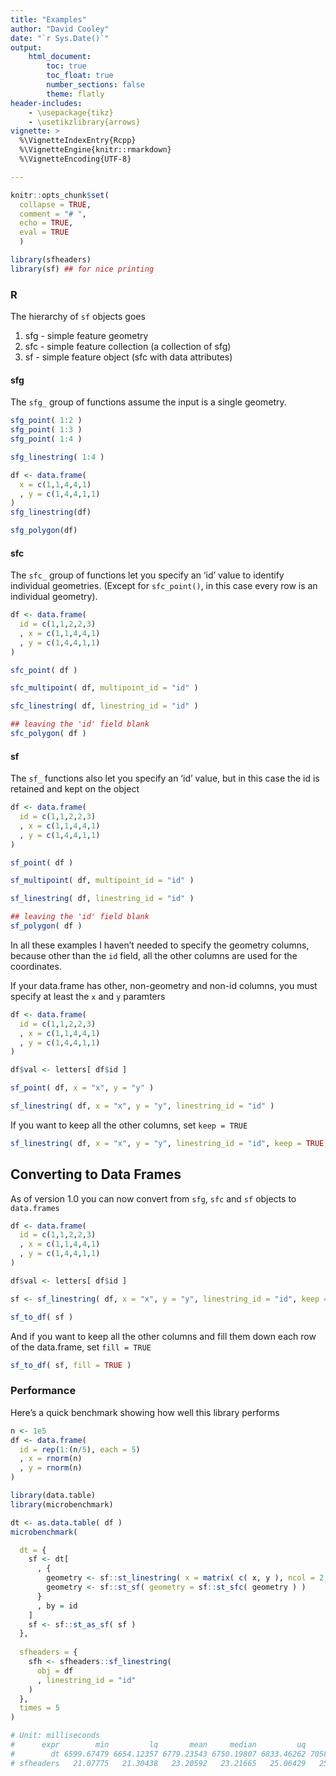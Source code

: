 ```yaml
---
title: "Examples"
author: "David Cooley"
date: "`r Sys.Date()`"
output: 
    html_document:
        toc: true
        toc_float: true
        number_sections: false
        theme: flatly
header-includes: 
    - \usepackage{tikz}
    - \usetikzlibrary{arrows}
vignette: >
  %\VignetteIndexEntry{Rcpp}
  %\VignetteEngine{knitr::rmarkdown}
  %\VignetteEncoding{UTF-8}

---
```


```r
knitr::opts_chunk$set(
  collapse = TRUE,
  comment = "# ",
  echo = TRUE, 
  eval = TRUE
  )
```

```r
library(sfheaders)
library(sf) ## for nice printing
```


### R

The hierarchy of `sf` objects goes

1. sfg - simple feature geometry
2. sfc - simple feature collection (a collection of sfg)
3. sf - simple feature object (sfc with data attributes)

#### sfg

The `sfg_` group of functions assume the input is a single geometry.

```r

sfg_point( 1:2 )
sfg_point( 1:3 )
sfg_point( 1:4 )

sfg_linestring( 1:4 )

df <- data.frame(
  x = c(1,1,4,4,1)
  , y = c(1,4,4,1,1)
)
sfg_linestring(df)

sfg_polygon(df)

```

#### sfc

The `sfc_` group of functions let you specify an 'id' value to identify individual geometries. (Except for `sfc_point()`, in this case every row is an individual geometry).

```r

df <- data.frame(
  id = c(1,1,2,2,3)
  , x = c(1,1,4,4,1)
  , y = c(1,4,4,1,1)
)

sfc_point( df )

sfc_multipoint( df, multipoint_id = "id" )

sfc_linestring( df, linestring_id = "id" )

## leaving the 'id' field blank
sfc_polygon( df )

```


#### sf

The `sf_` functions also let you specify an 'id' value, but in this case the id is retained and kept on the object


```r

df <- data.frame(
  id = c(1,1,2,2,3)
  , x = c(1,1,4,4,1)
  , y = c(1,4,4,1,1)
)

sf_point( df )

sf_multipoint( df, multipoint_id = "id" )

sf_linestring( df, linestring_id = "id" )

## leaving the 'id' field blank
sf_polygon( df )

```


In all these examples I haven't needed to specify the geometry columns, because other than the `id` field, all the other columns are used for the coordinates.

If your data.frame has other, non-geometry and non-id columns, you must specify at least the `x` and `y` paramters

```r

df <- data.frame(
  id = c(1,1,2,2,3)
  , x = c(1,1,4,4,1)
  , y = c(1,4,4,1,1)
)

df$val <- letters[ df$id ]

sf_point( df, x = "x", y = "y" )

sf_linestring( df, x = "x", y = "y", linestring_id = "id" )

```

If you want to keep all the other columns, set `keep = TRUE`

```r
sf_linestring( df, x = "x", y = "y", linestring_id = "id", keep = TRUE )
```


## Converting to Data Frames

As of version 1.0 you can now  convert from `sfg`, `sfc` and `sf` objects to `data.frames`

```r

df <- data.frame(
  id = c(1,1,2,2,3)
  , x = c(1,1,4,4,1)
  , y = c(1,4,4,1,1)
)

df$val <- letters[ df$id ]

sf <- sf_linestring( df, x = "x", y = "y", linestring_id = "id", keep = TRUE )

sf_to_df( sf )

```

And if you want to keep all the other columns and fill them down each row of the data.frame, set `fill = TRUE`

```r

sf_to_df( sf, fill = TRUE )

```


### Performance

Here's a quick benchmark showing how well this library performs

```r
n <- 1e5
df <- data.frame(
  id = rep(1:(n/5), each = 5)
  , x = rnorm(n)
  , y = rnorm(n)
)

library(data.table)
library(microbenchmark)

dt <- as.data.table( df )
microbenchmark(

  dt = {
    sf <- dt[
      , {
        geometry <- sf::st_linestring( x = matrix( c( x, y ), ncol = 2, byrow = T ))
        geometry <- sf::st_sf( geometry = sf::st_sfc( geometry ) )
      }
      , by = id
    ]
    sf <- sf::st_as_sf( sf )
  },
  
  sfheaders = {
    sfh <- sfheaders::sf_linestring(
      obj = df
      , linestring_id = "id"
    )
  },
  times = 5
)

# Unit: milliseconds
#      expr        min         lq       mean     median         uq        max neval
#        dt 6599.67479 6654.12357 6779.23543 6750.19807 6833.46262 7058.71809     5
# sfheaders   21.07775   21.30438   23.20592   23.21665   25.06429   25.36654     5

```
